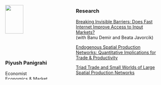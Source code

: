 :::: {.columns}

::: {.column width="35%"}
![](headshot.jpg){width=60%}\

### Piyush Panigrahi

Economist\
Economics \& Market Research\
IFC (World Bank Group)\


[CV](CV_PiyushPanigrahi.pdf)\


[ppanigrahi\@worldbank.org](mailto:ppanigrahi@worldbank.org)\

:::

::: {.column width="5%"}
<!-- empty column to create gap -->
:::

::: {.column width="60%"}
### Research

[Breaking Invisible Barriers: Does Fast Internet Improve Access to Input Markets?](FibreInternet_DJP.pdf)\
    (with Banu Demir and Beata Javorcik)\

[Endogenous Spatial Production Networks: Quantitative Implications for Trade & Productivity](JMP_PiyushPanigrahi.pdf)\

[Triad Trade and Small Worlds of Large Spatial Production Networks](TriadTrade_PiyushPanigrahi.pdf)\

:::

::::

